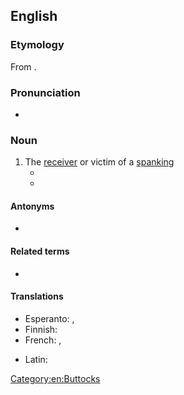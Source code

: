 ==English==

===Etymology===
From {{suffix|en|spank|ee}}.

===Pronunciation===
* {{IPA|en|/ˈspæŋ.kiː/}}

===Noun===
{{en-noun}}

# The [[receiver]] or victim of a [[spanking]]
#* {{quote-book|en|year=2006|author=Frederick Crews|title=Postmodern Pooh|passage=When you add in the kinkier heteros—fetishists, jock sniffers, Jesus freaks, doll collectors, day traders, spankers and '''spankees'''—queers are the moral majority for sure.}}
#* {{quote-book|en|year=2007|author=Tom Beaudoin|title=Consuming Faith: Integrating Who We Are with What We Buy‎|passage=The spanker is often also the '''spankee'''.}}

====Antonyms====
* {{l|en|unspanked}}

====Related terms====
* {{l|en|spanker}}

====Translations====
{{trans-top|receiver of a spanking}}
* Esperanto: {{t|eo|pugfrapadato}}, {{t|eo|pugfrapadatino}}
* Finnish: {{t|fi|piiskattava}}
* French: {{t+|fr|fessé|m}}, {{t+|fr|fessée|f}}
{{trans-mid}}
* Latin: {{t|la|culatus|m}}
{{trans-bottom}}

[[Category:en:Buttocks]]